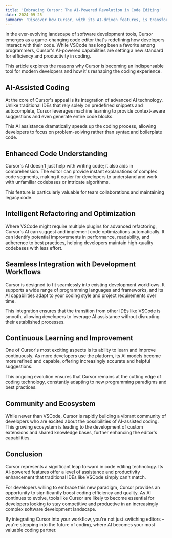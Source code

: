 ```yaml
---
title: 'Embracing Cursor: The AI-Powered Revolution in Code Editing'
date: 2024-09-25
summary: 'Discover how Cursor, with its AI-driven features, is transforming the coding experience and boosting developer productivity beyond traditional IDEs like VSCode.'
---
```


In the ever-evolving landscape of software development tools, Cursor emerges as a game-changing code editor that's redefining how developers interact with their code. While VSCode has long been a favorite among programmers, Cursor's AI-powered capabilities are setting a new standard for efficiency and productivity in coding.

This article explores the reasons why Cursor is becoming an indispensable tool for modern developers and how it's reshaping the coding experience.

## AI-Assisted Coding

At the core of Cursor's appeal is its integration of advanced AI technology. Unlike traditional IDEs that rely solely on predefined snippets and autocomplete, Cursor leverages machine learning to provide context-aware suggestions and even generate entire code blocks.

This AI assistance dramatically speeds up the coding process, allowing developers to focus on problem-solving rather than syntax and boilerplate code.

## Enhanced Code Understanding

Cursor's AI doesn't just help with writing code; it also aids in comprehension. The editor can provide instant explanations of complex code segments, making it easier for developers to understand and work with unfamiliar codebases or intricate algorithms.

This feature is particularly valuable for team collaborations and maintaining legacy code.

## Intelligent Refactoring and Optimization

Where VSCode might require multiple plugins for advanced refactoring, Cursor's AI can suggest and implement code optimizations automatically. It can identify potential improvements in performance, readability, and adherence to best practices, helping developers maintain high-quality codebases with less effort.

## Seamless Integration with Development Workflows

Cursor is designed to fit seamlessly into existing development workflows. It supports a wide range of programming languages and frameworks, and its AI capabilities adapt to your coding style and project requirements over time.

This integration ensures that the transition from other IDEs like VSCode is smooth, allowing developers to leverage AI assistance without disrupting their established processes.

## Continuous Learning and Improvement

One of Cursor's most exciting aspects is its ability to learn and improve continuously. As more developers use the platform, its AI models become more refined and capable, offering increasingly accurate and helpful suggestions.

This ongoing evolution ensures that Cursor remains at the cutting edge of coding technology, constantly adapting to new programming paradigms and best practices.

## Community and Ecosystem

While newer than VSCode, Cursor is rapidly building a vibrant community of developers who are excited about the possibilities of AI-assisted coding. This growing ecosystem is leading to the development of custom extensions and shared knowledge bases, further enhancing the editor's capabilities.

## Conclusion

Cursor represents a significant leap forward in code editing technology. Its AI-powered features offer a level of assistance and productivity enhancement that traditional IDEs like VSCode simply can't match.

For developers willing to embrace this new paradigm, Cursor provides an opportunity to significantly boost coding efficiency and quality. As AI continues to evolve, tools like Cursor are likely to become essential for developers looking to stay competitive and productive in an increasingly complex software development landscape.

By integrating Cursor into your workflow, you're not just switching editors – you're stepping into the future of coding, where AI becomes your most valuable coding partner.